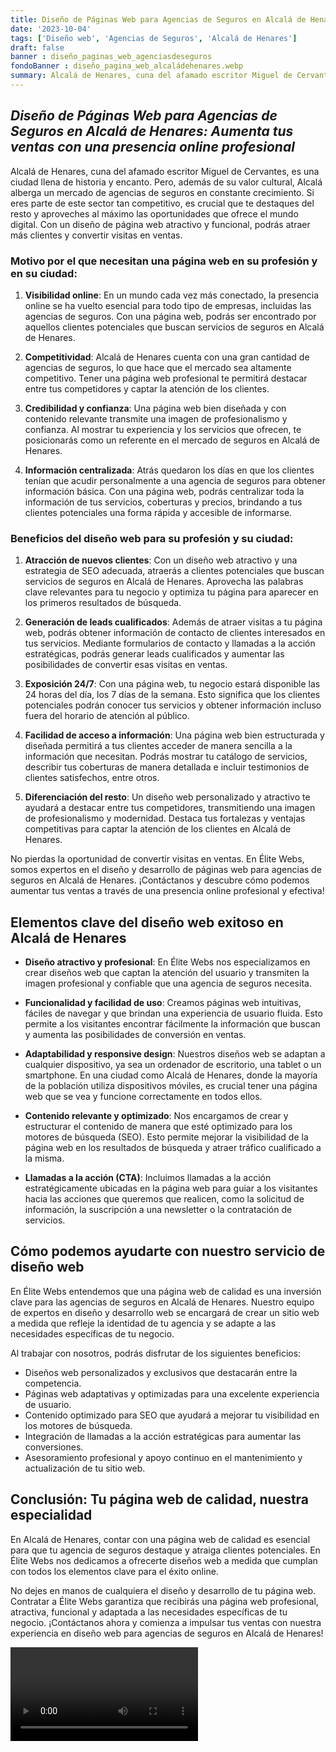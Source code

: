 ```yaml
---
title: Diseño de Páginas Web para Agencias de Seguros en Alcalá de Henares
date: '2023-10-04'
tags: ['Diseño web', 'Agencias de Seguros', 'Alcalá de Henares']
draft: false
banner : diseño_paginas_web_agenciasdeseguros
fondoBanner : diseño_pagina_web_alcaládehenares.webp
summary: Alcalá de Henares, cuna del afamado escritor Miguel de Cervantes, es una ciudad llena de historia y encanto. Pero, además de su valor cultural, Alcalá alberga un mercado de agencias de seguros en constante crecimiento. Si eres parte de este sector tan competitivo, es crucial que te destaques del resto y aproveches al máximo las oportunidades que ofrece el mundo digital. Con un diseño de página web atractivo y funcional, podrás atraer más clientes y convertir visitas en ventas.
---
```


## *Diseño de Páginas Web para Agencias de Seguros en Alcalá de Henares: Aumenta tus ventas con una presencia online profesional*

Alcalá de Henares, cuna del afamado escritor Miguel de Cervantes, es una ciudad llena de historia y encanto. Pero, además de su valor cultural, Alcalá alberga un mercado de agencias de seguros en constante crecimiento. Si eres parte de este sector tan competitivo, es crucial que te destaques del resto y aproveches al máximo las oportunidades que ofrece el mundo digital. Con un diseño de página web atractivo y funcional, podrás atraer más clientes y convertir visitas en ventas.

### Motivo por el que necesitan una página web en su profesión y en su ciudad:

1. **Visibilidad online**: En un mundo cada vez más conectado, la presencia online se ha vuelto esencial para todo tipo de empresas, incluidas las agencias de seguros. Con una página web, podrás ser encontrado por aquellos clientes potenciales que buscan servicios de seguros en Alcalá de Henares.

2. **Competitividad**: Alcalá de Henares cuenta con una gran cantidad de agencias de seguros, lo que hace que el mercado sea altamente competitivo. Tener una página web profesional te permitirá destacar entre tus competidores y captar la atención de los clientes.

3. **Credibilidad y confianza**: Una página web bien diseñada y con contenido relevante transmite una imagen de profesionalismo y confianza. Al mostrar tu experiencia y los servicios que ofrecen, te posicionarás como un referente en el mercado de seguros en Alcalá de Henares.

4. **Información centralizada**: Atrás quedaron los días en que los clientes tenían que acudir personalmente a una agencia de seguros para obtener información básica. Con una página web, podrás centralizar toda la información de tus servicios, coberturas y precios, brindando a tus clientes potenciales una forma rápida y accesible de informarse.

### Beneficios del diseño web para su profesión y su ciudad:

1. **Atracción de nuevos clientes**: Con un diseño web atractivo y una estrategia de SEO adecuada, atraerás a clientes potenciales que buscan servicios de seguros en Alcalá de Henares. Aprovecha las palabras clave relevantes para tu negocio y optimiza tu página para aparecer en los primeros resultados de búsqueda.

2. **Generación de leads cualificados**: Además de atraer visitas a tu página web, podrás obtener información de contacto de clientes interesados en tus servicios. Mediante formularios de contacto y llamadas a la acción estratégicas, podrás generar leads cualificados y aumentar las posibilidades de convertir esas visitas en ventas.

3. **Exposición 24/7**: Con una página web, tu negocio estará disponible las 24 horas del día, los 7 días de la semana. Esto significa que los clientes potenciales podrán conocer tus servicios y obtener información incluso fuera del horario de atención al público.

4. **Facilidad de acceso a información**: Una página web bien estructurada y diseñada permitirá a tus clientes acceder de manera sencilla a la información que necesitan. Podrás mostrar tu catálogo de servicios, describir tus coberturas de manera detallada e incluir testimonios de clientes satisfechos, entre otros.

5. **Diferenciación del resto**: Un diseño web personalizado y atractivo te ayudará a destacar entre tus competidores, transmitiendo una imagen de profesionalismo y modernidad. Destaca tus fortalezas y ventajas competitivas para captar la atención de los clientes en Alcalá de Henares.

No pierdas la oportunidad de convertir visitas en ventas. En Élite Webs, somos expertos en el diseño y desarrollo de páginas web para agencias de seguros en Alcalá de Henares. ¡Contáctanos y descubre cómo podemos aumentar tus ventas a través de una presencia online profesional y efectiva!

<GifSeo />

<Cta />

## Elementos clave del diseño web exitoso en Alcalá de Henares

- **Diseño atractivo y profesional**: En Élite Webs nos especializamos en crear diseños web que captan la atención del usuario y transmiten la imagen profesional y confiable que una agencia de seguros necesita.

- **Funcionalidad y facilidad de uso**: Creamos páginas web intuitivas, fáciles de navegar y que brindan una experiencia de usuario fluida. Esto permite a los visitantes encontrar fácilmente la información que buscan y aumenta las posibilidades de conversión en ventas.

- **Adaptabilidad y responsive design**: Nuestros diseños web se adaptan a cualquier dispositivo, ya sea un ordenador de escritorio, una tablet o un smartphone. En una ciudad como Alcalá de Henares, donde la mayoría de la población utiliza dispositivos móviles, es crucial tener una página web que se vea y funcione correctamente en todos ellos.

- **Contenido relevante y optimizado**: Nos encargamos de crear y estructurar el contenido de manera que esté optimizado para los motores de búsqueda (SEO). Esto permite mejorar la visibilidad de la página web en los resultados de búsqueda y atraer tráfico cualificado a la misma.

- **Llamadas a la acción (CTA)**: Incluimos llamadas a la acción estratégicamente ubicadas en la página web para guiar a los visitantes hacia las acciones que queremos que realicen, como la solicitud de información, la suscripción a una newsletter o la contratación de servicios.

## Cómo podemos ayudarte con nuestro servicio de diseño web

En Élite Webs entendemos que una página web de calidad es una inversión clave para las agencias de seguros en Alcalá de Henares. Nuestro equipo de expertos en diseño y desarrollo web se encargará de crear un sitio web a medida que refleje la identidad de tu agencia y se adapte a las necesidades específicas de tu negocio.

Al trabajar con nosotros, podrás disfrutar de los siguientes beneficios:

- Diseños web personalizados y exclusivos que destacarán entre la competencia.
- Páginas web adaptativas y optimizadas para una excelente experiencia de usuario.
- Contenido optimizado para SEO que ayudará a mejorar tu visibilidad en los motores de búsqueda.
- Integración de llamadas a la acción estratégicas para aumentar las conversiones.
- Asesoramiento profesional y apoyo continuo en el mantenimiento y actualización de tu sitio web.

## Conclusión: Tu página web de calidad, nuestra especialidad

En Alcalá de Henares, contar con una página web de calidad es esencial para que tu agencia de seguros destaque y atraiga clientes potenciales. En Élite Webs nos dedicamos a ofrecerte diseños web a medida que cumplan con todos los elementos clave para el éxito online.

No dejes en manos de cualquiera el diseño y desarrollo de tu página web. Contratar a Élite Webs garantiza que recibirás una página web profesional, atractiva, funcional y adaptada a las necesidades específicas de tu negocio. ¡Contáctanos ahora y comienza a impulsar tus ventas con nuestra experiencia en diseño web para agencias de seguros en Alcalá de Henares!

<Video />

<CtaBot job='Agencias de Seguros' city='Alcalá de Henares'/>

<Gmaps query='Alcalá de Henares+españa+maps' />